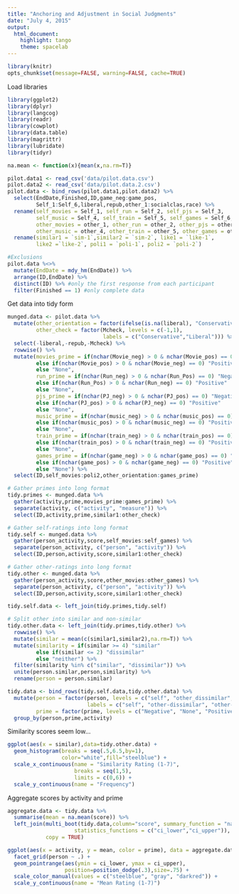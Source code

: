 ```yaml
---
title: "Anchoring and Adjustment in Social Judgments"
date: "July 4, 2015"
output:
  html_document:
    highlight: tango
    theme: spacelab
---
```

```r
library(knitr)
opts_chunk$set(message=FALSE, warning=FALSE, cache=TRUE)
```

Load libraries
```r
library(ggplot2)
library(dplyr)
library(langcog)
library(readr)
library(cowplot)
library(data.table)
library(magrittr)
library(lubridate)
library(tidyr)

na.mean <- function(x){mean(x,na.rm=T)}
```

```r
pilot.data1 <- read_csv('data/pilot.data.csv') 
pilot.data2 <- read_csv('data/pilot.data.2.csv')
pilot.data <- bind_rows(pilot.data1,pilot.data2) %>%
  select(EndDate,Finished,ID,game_neg:game_pos,
         Self_1:Self_6,liberal,repub,other_1:socialclas,race) %>%
  rename(self_movies = Self_1, self_run = Self_2, self_pjs = Self_3,
         self_music = Self_4, self_train = Self_5, self_games = Self_6,
         other_movies = other_1, other_run = other_2, other_pjs = other_3,
         other_music = other_4, other_train = other_5, other_games = other_6) %>%
  rename(similar1 = `sim-1`,similar2 = `sim-2`, like1 = `like-1`, 
         like2 =`like-2`, poli1 = `poli-1`, poli2 = `poli-2`)

#Exclusions
pilot.data %<>%
  mutate(EndDate = mdy_hm(EndDate)) %>%
  arrange(ID,EndDate) %>%
  distinct(ID) %>% #only the first response from each participant
  filter(Finished == 1) #only complete data
```

Get data into tidy form
```r
munged.data <- pilot.data %>%
  mutate(other_orientation = factor(ifelse(is.na(liberal), "Conservative", "Liberal")),
         other_check = factor(Mcheck, levels = c(-1,1), 
                              labels = c("Conservative","Liberal"))) %>%
  select(-liberal,-repub,-Mcheck) %>%
  rowwise() %>%
  mutate(movies_prime = if(nchar(Movie_neg) > 0 & nchar(Movie_pos) == 0) "Negative"
         else if(nchar(Movie_pos) > 0 & nchar(Movie_neg) == 0) "Positive"
         else "None",
         run_prime = if(nchar(Run_neg) > 0 & nchar(Run_Pos) == 0) "Negative"
         else if(nchar(Run_Pos) > 0 & nchar(Run_neg) == 0) "Positive"
         else "None",
         pjs_prime = if(nchar(PJ_neg) > 0 & nchar(PJ_pos) == 0) "Negative"
         else if(nchar(PJ_pos) > 0 & nchar(PJ_neg) == 0) "Positive"
         else "None",
         music_prime = if(nchar(music_neg) > 0 & nchar(music_pos) == 0) "Negative"
         else if(nchar(music_pos) > 0 & nchar(music_neg) == 0) "Positive"
         else "None",
         train_prime = if(nchar(train_neg) > 0 & nchar(train_pos) == 0) "Negative"
         else if(nchar(train_pos) > 0 & nchar(train_neg) == 0) "Positive"
         else "None",
         games_prime = if(nchar(game_neg) > 0 & nchar(game_pos) == 0) "Negative"
         else if(nchar(game_pos) > 0 & nchar(game_neg) == 0) "Positive"
         else "None") %>%
  select(ID,self_movies:poli2,other_orientation:games_prime)

# Gather primes into long format
tidy.primes <- munged.data %>%
  gather(activity,prime,movies_prime:games_prime) %>%
  separate(activity, c("activity", "measure")) %>%
  select(ID,activity,prime,similar1:other_check)

# Gather self-ratings into long format
tidy.self <- munged.data %>%
  gather(person_activity,score,self_movies:self_games) %>%
  separate(person_activity, c("person", "activity")) %>%
  select(ID,person,activity,score,similar1:other_check)

# Gather other-ratings into long format
tidy.other <- munged.data %>%
  gather(person_activity,score,other_movies:other_games) %>%
  separate(person_activity, c("person", "activity")) %>%
  select(ID,person,activity,score,similar1:other_check)

tidy.self.data <- left_join(tidy.primes,tidy.self)

# Split other into similar and non-similar
tidy.other.data <- left_join(tidy.primes,tidy.other) %>%
  rowwise() %>%
  mutate(similar = mean(c(similar1,similar2),na.rm=T)) %>%
  mutate(similarity = if(similar >= 4) "similar"
         else if(similar <= 2) "dissimilar"
         else "neither") %>%
  filter(similarity %in% c("similar", "dissimilar")) %>%
  unite(person.similar,person,similarity) %>%
  rename(person = person.similar)

tidy.data <- bind_rows(tidy.self.data,tidy.other.data) %>%
  mutate(person = factor(person, levels = c("self", "other_dissimilar", "other_similar"),
                         labels = c("self", "other-dissimilar", "other-similar")),
         prime = factor(prime, levels = c("Negative", "None", "Positive"))) %>% 
  group_by(person,prime,activity)
```

Similarity scores seem low...
```r
ggplot(aes(x = similar),data=tidy.other.data) +
  geom_histogram(breaks = seq(.5,6.5,by=1),
                 color="white",fill="steelblue") +
  scale_x_continuous(name = "Similarity Rating (1-7)",
                     breaks = seq(1,5),
                     limits = c(0,6)) +
  scale_y_continuous(name = "Frequency")
```

Aggregate scores by activity and prime
```r
aggregate.data <- tidy.data %>%
  summarise(mean = na.mean(score)) %>%
  left_join(multi_boot(tidy.data,column="score", summary_function = "na.mean",
                     statistics_functions = c("ci_lower","ci_upper")), 
            copy = TRUE)  
```


```r
ggplot(aes(x = activity, y = mean, color = prime), data = aggregate.data) +
  facet_grid(person ~ .) +
  geom_pointrange(aes(ymin = ci_lower, ymax = ci_upper),
                  position=position_dodge(.3),size=.75) +
  scale_color_manual(values = c("steelblue", "gray", "darkred")) +
  scale_y_continuous(name = "Mean Rating (1-7)")
```
